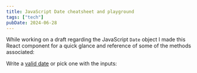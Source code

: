 ```yaml
---
title: JavaScript Date cheatsheet and playground
tags: ["tech"]
pubDate: 2024-06-28
---
```



While working on a draft regarding the JavaScript `Date` object I made this React component for a quick glance and reference of some of the methods associated:

Write a [valid date](https://developer.mozilla.org/en-US/docs/Web/JavaScript/Reference/Global_Objects/Date/Date#parameters) or pick one with the inputs:

<Date client:visible />
